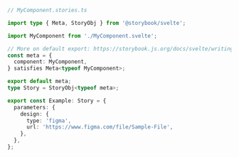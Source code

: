 ```ts
// MyComponent.stories.ts

import type { Meta, StoryObj } from '@storybook/svelte';

import MyComponent from './MyComponent.svelte';

// More on default export: https://storybook.js.org/docs/svelte/writing-stories/introduction#default-export
const meta = {
  component: MyComponent,
} satisfies Meta<typeof MyComponent>;

export default meta;
type Story = StoryObj<typeof meta>;

export const Example: Story = {
  parameters: {
    design: {
      type: 'figma',
      url: 'https://www.figma.com/file/Sample-File',
    },
  },
};
```
